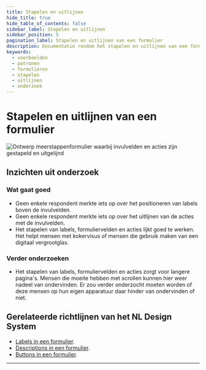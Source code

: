 ```yaml
---
title: Stapelen en uitlijnen
hide_title: true
hide_table_of_contents: false
sidebar_label: Stapelen en uitlijnen
sidebar_position: 5
pagination_label: Stapelen en uitlijnen van een formulier
description: Documentatie rondom het stapelen en uitlijnen van een formulier
keywords:
  - voorbeelden
  - patronen
  - formulieren
  - stapelen
  - uitlijnen
  - onderzoek
---
```



# Stapelen en uitlijnen van een formulier

![Ontwerp meerstappenformulier waarbij invulvelden en acties zijn gestapeld en uitgelijnd](https://raw.githubusercontent.com/nl-design-system/documentatie/assets/voorbeeld_formulier_stapelen.png)

## Inzichten uit onderzoek

### Wat gaat goed

- Geen enkele respondent merkte iets op over het positioneren van labels boven de invulvelden.
- Geen enkele respondent merkte iets op over het uitlijnen van de acties met de invulvelden.
- Het stapelen van labels, formuliervelden en acties lijkt goed te werken. Het helpt mensen met kokervisus of mensen die gebruik maken van een digitaal vergrootglas.

### Verder onderzoeken

- Het stapelen van labels, formuliervelden en acties zorgt voor langere pagina's. Mensen die moeite hebben met scrollen kunnen hier weer nadeel van ondervinden. Er zou verder onderzocht moeten worden of deze mensen op hun eigen apparatuur daar hinder van ondervinden of niet.

## Gerelateerde richtlijnen van het NL Design System

- [Labels in een formulier](/richtlijnen/formulieren/labels).
- [Descriptions in een formulier](/richtlijnen/formulieren/descriptions).
- [Buttons in een formulier](/richtlijnen/formulieren/buttons).

<ResearchInfo />

---

<PatternFooterInfo />
